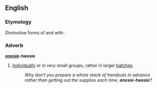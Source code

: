 ==English==

===Etymology===
Diminutive forms of {{term|one}} and {{term|two}} with {{term|-ie}}.

===Adverb===
'''[[onesie]]-twosie'''

# {{context|idiomatic|lang=en}} [[individually|Individually]] or in very small groups, rather in larger [[batches]]. 
#: ''Why don't you prepare a whole stack of handouts in advance rather than getting out the supplies each time, '''onesie-twosie'''?''